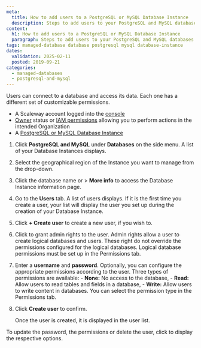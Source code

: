 ```yaml
---
meta:
  title: How to add users to a PostgreSQL or MySQL Database Instance
  description: Steps to add users to your PostgreSQL and MySQL databases.
content:
  h1: How to add users to a PostgreSQL or MySQL Database Instance
  paragraph: Steps to add users to your PostgreSQL and MySQL databases.
tags: managed-database database postgresql mysql database-instance
dates:
  validation: 2025-02-11
  posted: 2019-09-21
categories:
  - managed-databases
  - postgresql-and-mysql
---
```



Users can connect to a database and access its data. Each one has a different set of customizable permissions.

<Requirements />

- A Scaleway account logged into the [console](https://console.scaleway.com)
- [Owner](/iam/concepts/#owner) status or [IAM permissions](/iam/concepts/#permission) allowing you to perform actions in the intended Organization
- A [PostgreSQL or MySQL Database Instance](/managed-databases-for-postgresql-and-mysql/quickstart/)

1. Click **PostgreSQL and MySQL** under **Databases** on the side menu. A list of your Database Instances displays.
2. Select the geographical region of the Instance you want to manage from the drop-down.
3. Click the database name or <Icon name="more" /> > **More info** to access the Database Instance information page.
4. Go to the **Users** tab. A list of users displays. If it is the first time you create a user, your list will display the user you set up during the creation of your Database Instance.
5. Click **+ Create user** to create a new user, if you wish to.
6. Click <Icon name="toggle" /> to grant admin rights to the user.
    <Message type="note">
      Admin rights allow a user to create logical databases and users. These right do not override the permissions configured for the logical databases. Logical database permissions must be set up in the Permissions tab.
    </Message>
7. Enter a **username** and **password**.
    <Message type="note">
      Optionally, you can configure the appropriate permissions according to the user.
      Three types of permissions are available:
        - **None:** No access to the database,
        - **Read:** Allow users to read tables and fields in a database,
        - **Write:** Allow users to write content in databases.
      You can select the permission type in the Permissions tab.

    </Message>
8. Click **Create user** to confirm.

    Once the user is created, it is displayed in the user list.

To update the password, the permissions or delete the user, click <Icon name="more" /> to display the respective options.


